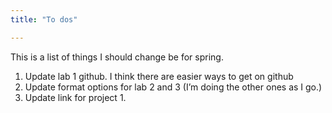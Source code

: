 ```yaml
---
title: "To dos"

---
```


This is a list of things I should change be for spring. 

1. Update lab 1 github. I think there are easier ways to get on github 
2. Update format options for lab 2 and 3 (I'm doing the other ones as I go.)
3. Update link for project 1.